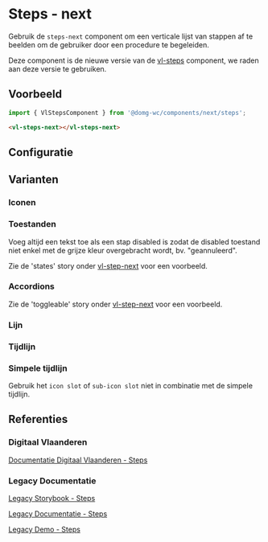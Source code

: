 
# Steps - next

<CustomDocMetaData id="components-next-steps-steps" />

Gebruik de `steps-next` component om een verticale lijst van stappen af te beelden om de gebruiker door een procedure te begeleiden.<br/>

Deze component is de nieuwe versie van de [vl-steps](/docs/components-steps--documentatie) component, we raden aan deze versie te gebruiken.


## Voorbeeld

```js
import { VlStepsComponent } from '@domg-wc/components/next/steps';
```

```html
<vl-steps-next></vl-steps-next>
```

<Canvas of={VlStepsStories.StepsDefault} />


## Configuratie

<ArgTypes of={VlStepsStories.StepsDefault} />


## Varianten

### Iconen

<Canvas of={VlStepsStories.StepsIcons} />

### Toestanden

Voeg altijd een tekst toe als een stap disabled is zodat de disabled toestand niet enkel met de grijze kleur
overgebracht wordt, bv. "geannuleerd".

Zie de 'states' story onder [vl-step-next](/docs/components-next-steps-step--documentatie) voor een voorbeeld.


### Accordions

Zie de 'toggleable' story onder [vl-step-next](/docs/components-next-steps-step--documentatie) voor een voorbeeld.

### Lijn

<Canvas of={VlStepsStories.StepsLine} />

### Tijdlijn

<Canvas of={VlStepsStories.StepsTimeline} />

### Simpele tijdlijn

Gebruik het `icon slot` of `sub-icon slot` niet in combinatie met de simpele tijdlijn.

<Canvas of={VlStepsStories.StepsSimpleTimeline} />


## Referenties

### Digitaal Vlaanderen

[Documentatie Digitaal Vlaanderen - Steps](https://overheid.vlaanderen.be/webuniversum/v3/documentation/components/vl-ui-steps)

### Legacy Documentatie

[Legacy Storybook - Steps](https://webcomponenten.omgeving.vlaanderen.be/storybook/?path=/docs/legacy-vl-steps--default)

[Legacy Documentatie - Steps](https://webcomponenten.omgeving.vlaanderen.be/doc/VlSteps.html)

[Legacy Demo - Steps](https://webcomponenten.omgeving.vlaanderen.be/demo/vl-steps.html)
